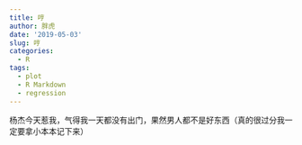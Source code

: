 ```yaml
---
title: 哼
author: 胖虎
date: '2019-05-03'
slug: 哼
categories:
  - R
tags:
  - plot
  - R Markdown
  - regression
---
```

杨杰今天惹我，气得我一天都没有出门，果然男人都不是好东西（真的很过分我一定要拿小本本记下来）